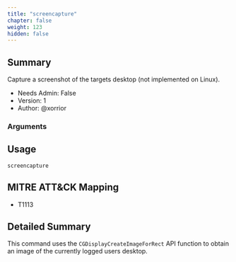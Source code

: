 ```yaml
---
title: "screencapture"
chapter: false
weight: 123
hidden: false
---
```


## Summary
Capture a screenshot of the targets desktop (not implemented on Linux).
  
- Needs Admin: False  
- Version: 1  
- Author: @xorrior  

### Arguments

## Usage

```
screencapture
```

## MITRE ATT&CK Mapping

- T1113  
## Detailed Summary

This command uses the `CGDisplayCreateImageForRect` API function to obtain an image of the currently logged users desktop.